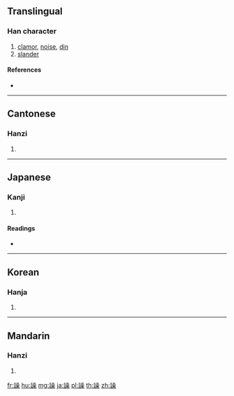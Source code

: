 {{character info/new}}
{{also|噪}}
==Translingual==

===Han character===
{{Han char|rn=149|rad=言|as=13|sn=20|four=06694|canj=YRRRD}}

# [[clamor]], [[noise]], [[din]]
# [[slander]]

====References====
* {{Han ref|kx=1182.190|dkj=35998|dj=1645.180|hdz=64024.050|uh=8B5F|ud=35679|bh=C4B7|bd=50359}}

----

==Cantonese==

===Hanzi===
{{yue-hanzi|jyut=|y=chou3}}

# {{defn|lang=yue|sort=言13}}

----

==Japanese==

===Kanji===
{{ja-kanji|grade=|rs=言13}}

# {{defn|lang=ja|sort=言13}}

====Readings====
* {{ja-readings|on=[[そう]] (sō)|kun=[[さわぐ]] (sawagu)|nanori=}}

----

==Korean==

===Hanja===
{{ko-hanja|hangeul=조|eumhun=|rv=jo|mr=cho|y=co}}

# {{defn|lang=ko|sort=言13}}

----

==Mandarin==

===Hanzi===
{{cmn-hanzi|pin=[[zào]] ([[zao4]])|wg=tsao<sup>4</sup>}}

# {{defn|lang=cmn|sort=言13}}

[[fr:譟]]
[[hu:譟]]
[[mg:譟]]
[[ja:譟]]
[[pl:譟]]
[[th:譟]]
[[zh:譟]]